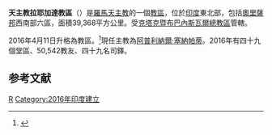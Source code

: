 {{Infobox Roman Catholic diocese
|Roman Catholic Diocese of = 天主教拉耶加達教區
|Latin name of diocese = Dioecesis Rayagadensis
|image = 
|caption = 
|location = [[印度|印度]]
|territory = [[奧里薩邦|奧里薩邦]]西南部
|population = 50,542
|rite = [[罗马礼|罗马礼]]
|patron = 
|province = 克塔克暨布巴內斯瓦爾
|established = 2016年
|cathedral = [[聖若瑟勞工主保主教座堂_(拉耶加達)|聖若瑟勞工主保座堂]]
|co-cathedral =
|leadership = 主教
|website = 
|pope = 
|metropolitan = 
|ordinary = [[阿普利納爾‧塞納帕蒂|阿普利納爾‧塞納帕蒂]]
|coadjutor archbishop =
|coadjutor bishop =
|auxiliary =
|emeritus =
}}
'''天主教拉耶加達教區'''（{{lang-la|Dioecesis Rayagadensis}}）是[[羅馬天主教|羅馬天主教]]的一個[[教區|教區]]，位於[[印度|印度]]東北部，包括[[奧里薩邦|奧里薩邦]]西南部六區，面積39,368平方公里。受[[天主教克塔克暨布巴內斯瓦爾總教區|克塔克暨布巴內斯瓦爾總教區]]管轄。

2016年4月11日升格為教區。<ref name="div">{{cite news
|publisher=[[信仰通訊社|信仰通訊社]]
|date=2016年4月12日
|title=教宗成立拉耶加达教区任命主教
|url=http://www.fides.org/zh/news/59800-%E4%BA%9A%E6%B4%B2_%E5%8D%B0%E5%BA%A6_%E6%95%99%E5%AE%97%E6%88%90%E7%AB%8B%E6%8B%89%E8%80%B6%E5%8A%A0%E8%BE%BE%E6%95%99%E5%8C%BA%E4%BB%BB%E5%91%BD%E4%B8%BB%E6%95%99#.VxOcoTB96hc
|accessdate=2016年4月17日
|archive-date=2020年10月31日
|archive-url=https://web.archive.org/web/20201031063657/http://fides.org/zh/news/59800-%E4%BA%9A%E6%B4%B2_%E5%8D%B0%E5%BA%A6_%E6%95%99%E5%AE%97%E6%88%90%E7%AB%8B%E6%8B%89%E8%80%B6%E5%8A%A0%E8%BE%BE%E6%95%99%E5%8C%BA%E4%BB%BB%E5%91%BD%E4%B8%BB%E6%95%99#.VxOcoTB96hc
|dead-url=no
}}</ref>現任主教為[[阿普利納爾‧塞納帕蒂|阿普利納爾‧塞納帕蒂]]。2016年有四十九個堂區、50,542教友、四十九名司鐸。
==参考文献==
{{reflist}}
{{印度天主教拉丁禮教區}}
[[Category:印度天主教教區|R]]
[[Category:2016年印度建立|Category:2016年印度建立]]